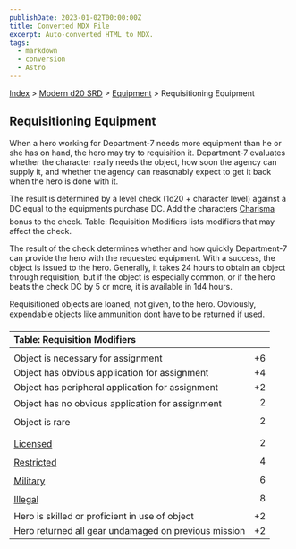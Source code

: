```yaml
---
publishDate: 2023-01-02T00:00:00Z
title: Converted MDX File
excerpt: Auto-converted HTML to MDX.
tags:
  - markdown
  - conversion
  - Astro
---
```


[Index](-index) > [Modern d20 SRD](modern-d20-srd-index) > [Equipment](modern-d20-srd-equipment-index) > Requisitioning Equipment

## Requisitioning Equipment

When a hero working for Department-7 needs more equipment than he or she has on hand, the hero may try to requisition it. Department-7 evaluates whether the character really needs the object, how soon the agency can supply it, and whether the agency can reasonably expect to get it back when the hero is done with it.

The result is determined by a level check (1d20 + character level) against a DC equal to the equipments purchase DC. Add the characters [Charisma](modern-d20-srd-basics-ability-scores) bonus to the check. Table: Requisition Modifiers lists modifiers that may affect the check.

The result of the check determines whether and how quickly Department-7 can provide the hero with the requested equipment. With a success, the object is issued to the hero. Generally, it takes 24 hours to obtain an object through requisition, but if the object is especially common, or if the hero beats the check DC by 5 or more, it is available in 1d4 hours.

Requisitioned objects are loaned, not given, to the hero. Obviously, expendable objects like ammunition dont have to be returned if used.

| Table: Requisition Modifiers                              |     |
| :-------------------------------------------------------- | --: |
|                                                           |     |
| Object is necessary for assignment                        |  +6 |
| Object has obvious application for assignment             |  +4 |
| Object has peripheral application for assignment          |  +2 |
| Object has no obvious application for assignment          |   2 |
| Object is rare                                            |   2 |
|                                                           |     |
| [Licensed](modern-d20-srd-equipment-restricted-objects)   |   2 |
| [Restricted](modern-d20-srd-equipment-restricted-objects) |   4 |
| [Military](modern-d20-srd-equipment-restricted-objects)   |   6 |
| [Illegal](modern-d20-srd-equipment-restricted-objects)    |   8 |
| Hero is skilled or proficient in use of object            |  +2 |
| Hero returned all gear undamaged on previous mission      |  +2 |
